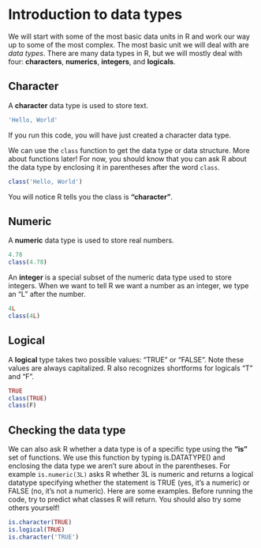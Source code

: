 # Introduction to data types 

We will start with some of the most basic data units in R and work our way up to some of the most complex. The most basic unit we will deal with are *data types*. There are many data types in R, but we will mostly deal with four: **characters**, **numerics**, **integers**, and **logicals**.

## Character

A **character** data type is used to store text.

```r
'Hello, World'
```

If you run this code, you will have just created a character data type.

We can use the `class` function to get the data type or data structure. More
about functions later! For now, you should know that you can ask R about the
data type by enclosing it in parentheses after the word `class`.

```r
class('Hello, World')
```

You will notice R tells you the class is **"character"**.

## Numeric

A **numeric** data type is used to store real numbers.

```r
4.78
class(4.78)
```

An **integer** is a special subset of the numeric data type used to store integers. When we want to tell R we want a number as an integer, we type an "L" after the number.

```r
4L
class(4L)
```

## Logical

A **logical** type takes two possible values: "TRUE" or "FALSE". Note these values are always capitalized. R also recognizes shortforms for logicals "T" and "F".

```r
TRUE
class(TRUE)
class(F)
```

## Checking the data type

We can also ask R whether a data type is of a specific type using the **"is"** set of functions. We use this function by typing is.DATATYPE() and enclosing the data type we aren't sure about in the parentheses. For example `is.numeric(3L)` asks R whether 3L is numeric and returns a logical datatype specifying whether the statement is TRUE (yes, it's a numeric) or FALSE (no, it's not a numeric). Here are some examples. Before running the code, try to predict what classes R will return. You should also try some others yourself!

```r
is.character(TRUE)
is.logical(TRUE)
is.character('TRUE')
```

